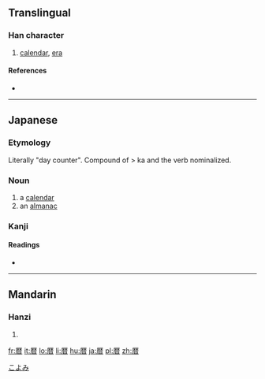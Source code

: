 {{also|曆}}
==Translingual==

===Han character===
{{Han char|rn=72|rad=日|as=10|sn=14|four=|canj=一木木日 (MDDA)}}

# [[calendar]], [[era]]

====References====
* {{Han ref|kx=0499.061|dkj=14111|hdz=10078.011|uh=66A6|ud=26278}}

----

==Japanese==

===Etymology===

Literally "day counter". Compound of {{term|日|ka|day}} > ka and the verb {{term|読む|yom-|count}} nominalized.

===Noun===

{{ja-noun|k|hira=こよみ|rom=koyomi}}

# a [[calendar]]
# an [[almanac]]

[[Category:1000 Japanese basic words|こよみ]]

===Kanji===
{{ja-kanji|grade=c|rs=日10}}

====Readings====
* {{ja-readings|on=|kun=[[れき]] (reki)}}

----

==Mandarin==

===Hanzi===
{{cmn-hanzi|pin=[[lì]] ([[li4]])|wg=li<sup>4</sup>}}

# {{defn|lang=cmn|sort=日10}}

[[fr:暦]]
[[it:暦]]
[[lo:暦]]
[[li:暦]]
[[hu:暦]]
[[ja:暦]]
[[pl:暦]]
[[zh:暦]]